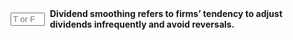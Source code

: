 ::: {.question-block}

<form onsubmit="event.preventDefault(); checkAnswerBox('module10_tf_q71','T')" style="display: flex; align-items: center; gap: 8px;">
  <input type="text" id="module10_tf_q71" name="module10_tf_q71" maxlength="1" placeholder="T or F" style="width: 55px;" data-correct-answer="T" /> 
  <label for="module10_tf_q71"><strong>Dividend smoothing refers to firms’ tendency to adjust dividends infrequently and avoid reversals.</strong></label>
</form>

<div id="feedback-module10_tf_q71" class="feedback" data-status="" style="display:none;">
TRUE.  Firms prefer stable, gradually changing dividends.
</div>

:::
